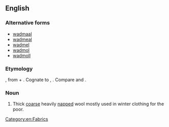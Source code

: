 ==English==

===Alternative forms===
*[[wadmaal]]
*[[wadmeal]]
*[[wadmel]]
*[[wadmol]]
*[[wadmoll]]

===Etymology===
{{etyl|non|en}} {{term|váðmál||woolen stuff|lang=non}}, from {{term|váð||cloth|lang=non}} + {{term|mál||measure|lang=non}}. Cognate to {{etyl|da|-}} {{term|vadmel|lang=da}}, {{etyl|is|-}}. Compare {{term|wad||a small mass}} and {{term|woodmeil|lang=en}}.

===Noun===
{{en-noun}}
# Thick [[coarse]] heavily [[napped]] wool mostly used in winter clothing for the poor.

[[Category:en:Fabrics]]